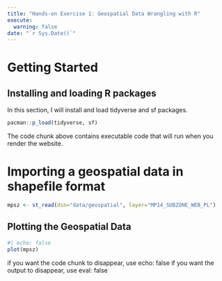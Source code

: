 ```yaml
---
title: "Hands-on Exercise 1: Geospatial Data Wrangling with R"
execute: 
  warning: false
date: "`r Sys.Date()`"
---
```


# Getting Started

## Installing and loading R packages

In this section, I will install and load tidyverse and sf packages.

```r
pacman::p_load(tidyverse, sf)
```

The code chunk above contains executable code that will run when you render the website.

# Importing a geospatial data in shapefile format

```r
mpsz <- st_read(dsn="data/geospatial", layer="MP14_SUBZONE_WEB_PL")

```

## Plotting the Geospatial Data

```r
#| echo: false
plot(mpsz)
```

if you want the code chunk to disappear, use echo: false if you want the output to disappear, use eval: false
